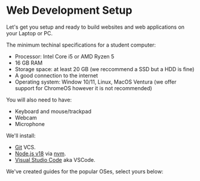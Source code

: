 
# Web Development Setup

Let's get you setup and ready to build websites and web applications on your
Laptop or PC.

The minimum techinal specifications for a student computer:

- Processor: Intel Core i5 or AMD Ryzen 5
- 16 GB RAM
- Storage space: at least 20 GB (we reccommend a SSD but a HDD is fine)
- A good connection to the internet
- Operating system: Window 10/11, Linux, MacOS Ventura (we offer support for ChromeOS  however it is not recommended)

You will also need to have:

- Keyboard and mouse/trackpad
- Webcam
- Microphone

We'll install:

- [Git](https://git-scm.com/) VCS.
- [Node.js v18](https://nodejs.org/) via [nvm](https://github.com/nvm-sh/nvm).
- [Visual Studio Code](https://code.visualstudio.com/) aka VSCode.

We've created guides for the popular OSes, select yours below:

<Cards num="1">
  <Card title="Windows 10 & 11" arrow="true" href="/web-development/windows" />
  <Card title="Ubuntu" arrow="true" href="/web-development/ubuntu" />
  <Card title="Mac OS" arrow="true" href="/web-development/macos" />
  <Card title="ChromeOS" arrow="true" href="/web-development/chromeos" />
</Cards>
